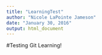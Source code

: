 ```yaml
---
title: "LearningTest"
author: "Nicole LaPointe Jameson"
date: "January 30, 2016"
output: html_document
---
```


#Testing Git Learning!
